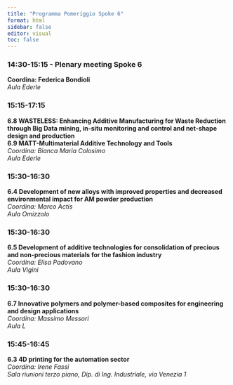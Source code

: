 ```yaml
---
title: "Programma Pomeriggio Spoke 6"
format: html
sidebar: false
editor: visual
toc: false
---
```


### 14:30-15:15 - Plenary meeting Spoke 6
**Coordina: Federica Bondioli**<br/>
*Aula Ederle*

### 15:15-17:15 
**6.8 WASTELESS: Enhancing Additive Manufacturing for Waste Reduction through Big Data mining, in-situ monitoring and control and net-shape design and production<br/> 
6.9 MATT-Multimaterial Additive Technology and Tools**<br/>
*Coordina: Bianca Maria Colosimo*<br/>
*Aula Ederle*

### 15:30-16:30 
**6.4 Development of new alloys with improved properties and decreased environmental impact for AM powder production**<br/>
*Coordina: Marco Actis*<br/>
*Aula Omizzolo*

### 15:30-16:30 
**6.5 Development of additive technologies for consolidation of precious and non-precious materials for the fashion industry**<br/>
*Coordina: Elisa Padovano*<br/>
*Aula Vigini*

### 15:30-16:30 
**6.7 Innovative polymers and polymer-based composites for engineering and design applications**<br/>
*Coordina: Massimo Messori*<br/>
*Aula L*

### 15:45-16:45
**6.3 4D printing for the automation sector**<br/>
*Coordina: Irene Fassi*<br/>
*Sala riunioni terzo piano, Dip. di Ing. Industriale, via Venezia 1* 

